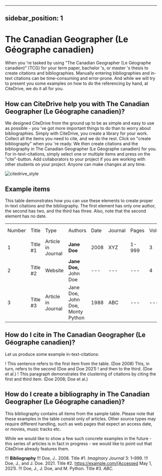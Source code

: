 
---
sidebar_position: 1
---

# The Canadian Geographer (Le Géographe canadien)

When you 're tasked by using "The Canadian Geographer (Le Géographe canadien)" (TCG) for your term paper, bachelor 's, or master 's thesis to create citations and bibliographies.
Manually entering bibliographies and in-text citations can be time-consuming and error-prone. And while we will try to present you some examples on how to do the referencing by hand, at CiteDrive, we do it all for you.

<!---
## About  The Canadian Geographer (Le Géographe canadien)

* Title: The Canadian Geographer (Le Géographe canadien)
* Short Title (Id): TCG)
* Authors: The Canadian Geographer (Le Géographe canadien)
* Download: The Canadian Geographer (Le Géographe canadien)
 --->

## How can CiteDrive help you with The Canadian Geographer (Le Géographe canadien)?

We designed CiteDrive from the ground up to be as simple and easy to use as possible - you 've got more important things to do than to worry about bibliographies. Simply with CiteDrive, you create a library for your work. Collect all the items you need to cite, and we do the rest. Click on "create bibliography" when you 're ready. We then create citations and the bibliography in The Canadian Geographer (Le Géographe canadien) for you. For in-text-citations, simply select one or multiple items and press on the "cite"-button. Add collaborators to your project if you are working with other students on your project. Anyone can make changes at any time.


![citedrive_style](images/the-canadian-geographer-le-geographe-canadien.svg "Choose The Canadian Geographer (Le Géographe canadien) in the CiteDrive App")


## Example items

This table demonstrates how you can use these elements to create proper in-text citations and the bibliography. The first element has only one author, the second has two, and the third has three. Also, note that the second element has no date.


<table>
  <tr>
   <td>Number
   </td>
   <td>Title
   </td>
   <td>Type
   </td>
   <td>Authors
   </td>
   <td>Date
   </td>
   <td>Journal
   </td>
   <td>Pages
   </td>
   <td>Volume
   </td>
   <td>Issue
   </td>
   <td>Access Date
   </td>
  </tr>
  <tr>
   <td>1
   </td>
   <td>Title #1
   </td>
   <td>Article in Journal
   </td>
   <td><strong>Jane Doe</strong>
   </td>
   <td>2008
   </td>
   <td>XYZ
   </td>
   <td>1-999
   </td>
   <td>3
   </td>
   <td>2
   </td>
   <td>--
   </td>
  </tr>
  <tr>
   <td>
2
   </td>
   <td>Title #2
   </td>
   <td>Website
   </td>
   <td><strong>Jane Doe, </strong>John Doe
   </td>
   <td>---
   </td>
   <td>---
   </td>
   <td>---
   </td>
   <td>4
   </td>
   <td>---
   </td>
   <td>2020-05-01
   </td>
  </tr>
  <tr>
   <td>3
   </td>
   <td>Title #3
   </td>
   <td>Article in Journal
   </td>
   <td>Jane Doe, John Doe, Monty Python
   </td>
   <td>1988
   </td>
   <td>ABC
   </td>
   <td>---
   </td>
   <td>---
   </td>
   <td>16
   </td>
   <td>---
   </td>
  </tr>
</table>



## How do I cite in  The Canadian Geographer (Le Géographe canadien)?

Let us produce some example in-text-citations:

! This sentence refers to the first item from the table. (Doe 2008) This, in turn, refers to the second (Doe and Doe 2021)
! and then to the third.  (Doe et al.)
! This paragraph demonstrates the clustering of citations by citing the first and third item. (Doe 2008; Doe et al.)



## How do I create a bibliography in The Canadian Geographer (Le Géographe canadien)?

This bibliography contains all items from the sample table. Please note that these examples in the table consist only of articles. Other source types may require different handling, such as web pages that expect an access date, or movies, music tracks etc.

While we would like to show a few such concrete examples in the future - this series of articles is in fact in progress - we would like to point out that CiteDrive already features them.


!!! **Bibliography**
!!! Doe, J.. 2008. Title #1. <i>Imaginary Journal</i> 3: 1–999.
!!! Doe, J., and J. Doe. 2021. Title #2. https://example.com/(Accessed May 1, 2021).
!!! Doe, J., J. Doe, and M. Python. Title #3. <i>ABC</i>.


```
        